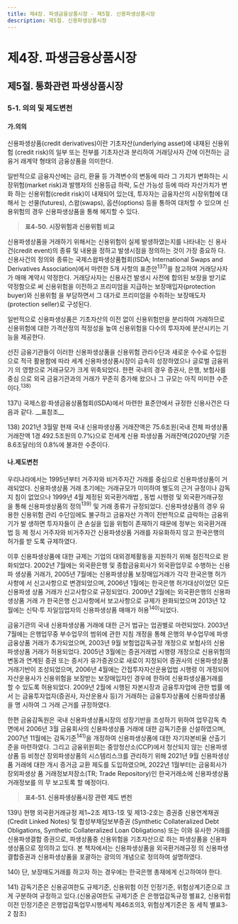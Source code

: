 ```yaml
---
title: 제4장. 파생금융상품시장 - 제5절. 신용파생상품시장
description: 제5절. 신용파생상품시장
---
```


# 제4장. 파생금융상품시장

## 제5절. 통화관련 파생상품시장

### 5-1. 의의 및 제도변천

#### 가.의의

신용파생상품(credit derivatives)이란 기초자산(underlying asset)에 내재된 신용위험
(credit risk)의 일부 또는 전부를 기초자산과 분리하여 거래당사자 간에 이전하는 금융거
래계약 형태의 금융상품을 의미한다.

일반적으로 금융자산에는 금리, 환율 등 가격변수의 변동에 따라 그 가치가 변화하는 시
장위험(market risk)과 발행자의 신용등급 하락, 도산 가능성 등에 따라 자산가치가 변화
하는 신용위험(credit risk)이 내재되어 있는데, 투자자는 금융자산의 시장위험에 대해서
는 선물(futures), 스왑(swaps), 옵션(options) 등을 통하여 대처할 수 있으며 신용위험의
경우 신용파생상품을 통해 헤지할 수 있다.

> __표4-50. 시장위험과 신용위험 비교__

<GCenterImg src ="/fm/t4-50.png" caption="표4-50. 시장위험과 신용위험 비교"/>


신용파생상품을 거래하기 위해서는 신용위험이 실제 발생하였는지를 나타내는 신
용사건(credit event)의 종류 및 내용을 정하고 발생시점을 정의하는 것이 가장 중요하
다. 신용사건의 정의와 종류는 국제스왑파생상품협회(ISDA; International Swaps and Derivatives Association)에서 마련한 5개 사항의 표준안$^{137)}$을 참고하여 거래당사자가 매매
계약시 약정한다. 거래당사자는 신용사건 발생시 사전에 합의된 보장을 받기로 약정함으로
써 신용위험을 이전하고 프리미엄을 지급하는 보장매입자(protection buyer)와 신용위험
을 부담하면서 그 대가로 프리미엄을 수취하는 보장매도자(protection seller)로 구성된다.

일반적으로 신용파생상품은 기초자산의 이전 없이 신용위험만을 분리하여 거래하므로
신용위험에 대한 가격산정의 적정성을 높여 신용위험을 다수의 투자자에 분산시키는 기
능을 제공한다.

선진 금융기관들이 이러한 신용파생상품을 신용위험 관리수단과 새로운 수수료 수입원
으로 적극 활용함에 따라 세계 신용파생상품시장이 급속히 성장하였으나 글로벌 금융위기
의 영향으로 거래규모가 크게 위축되었다. 한편 국내의 경우 증권사, 은행, 보험사를 중심
으로 외국 금융기관과의 거래가 꾸준히 증가해 왔으나 그 규모는 아직 미미한 수준이다.$^{138)}$


<GComment>
137\) 국제스왑·파생금융상품협회(ISDA)에서 마련한 표준안에서 규정한 신용사건은 다음과 같다. __표참조__

138\) 2021년 3월말 현재 국내 신용파생상품 거래잔액은 75.6조원(국내 전체 파생상품 거래잔액 1경 492.5조원의 0.7%)으로 전세계 신용
파생상품 거래잔액(2020년말 기준 8.6조달러)의 0.8%에 불과한 수준이다.
</GComment>


#### 나.제도변천

우리나라에서는 1995년부터 거주자와 비거주자간 거래를 중심으로 신용파생상품이 거
래되었다. 신용파생상품 거래 초기에는 거래규모가 미미하여 별도의 근거 규정이나 감독지
침이 없었으나 1999년 4월 제정된 외국환거래법 , 동법 시행령 및 외국환거래규정 을
통해 신용파생상품의 정의$^{139)}$ 및 거래 종류가 규정되었다. 신용파생상품의 경우 유용한 신용위험 관리 수단임에도 불구하고 금융자산 가격이 전반적으로 급락하는 금융위기가 발
생하면 투자자들이 큰 손실을 입을 위험이 존재하기 때문에 정부는 외국환거래법 등 제
정시 거주자와 비거주자간 신용파생상품 거래를 자유화하지 않고 한국은행의 허가를 받
도록 규제하였다.

이후 신용파생상품에 대한 규제는 기업의 대외경제활동을 지원하기 위해 점진적으로 완
화되었다. 2002년 7월에는 외국환은행 및 종합금융회사가 외국환업무로 수행하는 신용파
생상품 거래가, 2005년 7월에는 신용파생상품 보장매입거래가 각각 한국은행 허가사항에
서 신고사항으로 변경되었으며, 2006년 1월에는 한국은행 허가대상이었던 모든 신용파생
상품 거래가 신고사항으로 규정되었다. 2009년 2월에는 외국환은행의 신용파생상품 거래
가 한국은행 신고사항에서 보고사항으로 규제가 완화되었으며 2013년 12월에는 신탁·투
자일임업자의 신용파생상품 매매가 허용$^{140)}$되었다.

금융기관의 국내 신용파생상품 거래에 대한 근거 법규는 업권별로 마련되었다. 2003년
7월에는 은행업무중 부수업무의 범위에 관한 지침 개정을 통해 은행의 부수업무에 파생
금융상품 거래가 추가되었으며, 2003년 9월 보험업감독규정 개정으로 보험사의 신용
파생상품 거래가 허용되었다. 2005년 3월에는 증권거래법 시행령 개정으로 신용위험의
변동과 연계된 증권 또는 증서가 유가증권으로 새로이 지정되어 증권사의 신용파생상품
거래기반이 조성되었으며, 2006년 4월에는 간접투자자산운용업법 시행령 이 개정되어
자산운용사가 신용위험을 보장받는 보장매입자인 경우에 한하여 신용파생상품거래를 할
수 있도록 허용되었다. 2009년 2월에 시행된 자본시장과 금융투자업에 관한 법률 에서
는 금융투자업자(증권사, 자산운용사 등)가 거래하는 금융투자상품에 신용파생상품을 명
시하여 그 거래 근거를 규정하였다.

한편 금융감독원은 국내 신용파생상품시장의 성장기반을 조성하기 위하여 업무감독
측면에서 2006년 3월 금융회사의 신용파생상품 거래에 대한 감독기준을 신설하였으며,
2007년 11월에는 감독기준$^{141)}$을 개정하여 신용파생상품에 대한 자기자본비율 산출기준을 마련하였다. 그리고 금융위원회는 중앙청산소(CCP)에서 청산되지 않는 신용파생상품 등
비청산 장외파생상품의 시스템리스크를 관리하기 위해 2021년 9월 신용파생상품 거래에
대한 개시 증거금 교환 제도를 도입하였으며, 2022년 1월부터는 금융회사가 장외파생상
품 거래정보저장소(TR; Trade Repository)인 한국거래소에 신용파생상품 거래정보를 의
무 보고토록 할 예정이다.

> __표4-51. 신용파생상품시장 관련 제도 변천__

<GCenterImg src ="/fm/t4-51.png" caption="표4-51. 신용파생상품시장 관련 제도 변천"/>

<GComment>
139\) 현행 외국환거래규정 제1~2조 제13-1호 및 제13-2호는 증권중 신용연계채권(Credit Linked Notes) 및 합성부채담보부증권
(Synthetic Collateralized Debt Obligations, Synthetic Collateralized Loan Obligations) 또는 이와 유사한 거래를 신용파생결합
증권으로, 파생상품중 신용위험을 기초자산으로 하는 파생상품을 신용파생상품으로 정의하고 있다. 본 책자에서는 신용파생상품을
외국환거래규정 의 신용파생결합증권과 신용파생상품을 포괄하는 광의의 개념으로 정의하여 설명하였다.

140\) 단, 보장매도거래를 하고자 하는 경우에는 한국은행 총재에게 신고하여야 한다.

141\) 감독기준은 신용공여한도 규제기준, 신용위험 이전 인정기준, 위험상계기준으로 크게 구분하여 규정하고 있다.(신용공여한도 규제기준
은 은행업감독규정 별표2, 신용위험 이전 인정기준은 은행업감독업무시행세칙 제46조의3, 위험상계기준은 동 세칙 별표3-2 참조)
</GComment>
